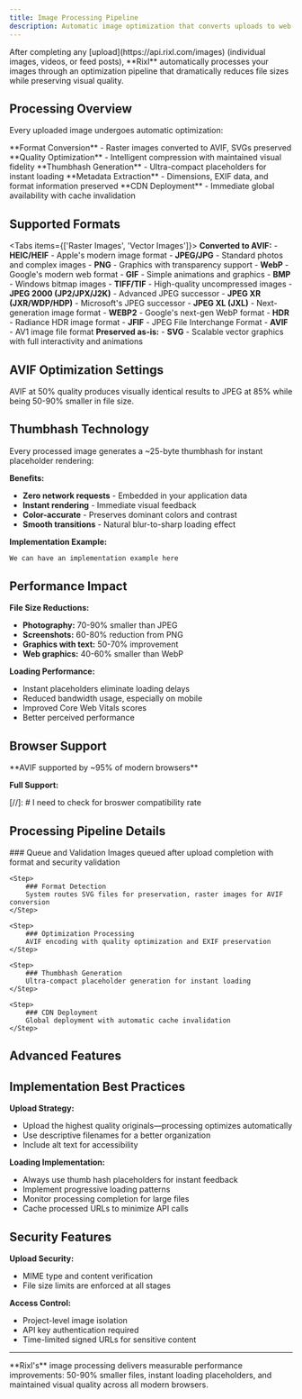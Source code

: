 ```yaml
---
title: Image Processing Pipeline
description: Automatic image optimization that converts uploads to web-optimized AVIF format with instant loading placeholders.
---
```



<Callout type="info">
    After completing any [upload](https://api.rixl.com/images) (individual images, videos, or feed posts), **Rixl** automatically processes your images
    through an optimization pipeline that dramatically reduces file sizes while preserving visual quality.
</Callout>

## Processing Overview

Every uploaded image undergoes automatic optimization:

<Steps>
    <Step>
        **Format Conversion** - Raster images converted to AVIF, SVGs preserved
    </Step>
    <Step>
        **Quality Optimization** - Intelligent compression with maintained visual fidelity
    </Step>
    <Step>
        **Thumbhash Generation** - Ultra-compact placeholders for instant loading
    </Step>
    <Step>
        **Metadata Extraction** - Dimensions, EXIF data, and format information preserved
    </Step>
    <Step>
        **CDN Deployment** - Immediate global availability with cache invalidation
    </Step>
</Steps>

## Supported Formats

<Tabs items={['Raster Images', 'Vector Images']}>
    <Tab value="Raster Images">
        **Converted to AVIF:**
        - **HEIC/HEIF** - Apple's modern image format
        - **JPEG/JPG** - Standard photos and complex images
        - **PNG** - Graphics with transparency support
        - **WebP** - Google's modern web format
        - **GIF** - Simple animations and graphics
        - **BMP** - Windows bitmap images
        - **TIFF/TIF** - High-quality uncompressed images
        - **JPEG 2000 (JP2/JPX/J2K)** - Advanced JPEG successor
        - **JPEG XR (JXR/WDP/HDP)** - Microsoft's JPEG successor
        - **JPEG XL (JXL)** - Next-generation image format
        - **WEBP2** - Google's next-gen WebP format
        - **HDR** - Radiance HDR image format
        - **JFIF** - JPEG File Interchange Format
        - **AVIF** - AV1 image file format
    </Tab>
    <Tab value="Vector Images">
        **Preserved as-is:**
        - **SVG** - Scalable vector graphics with full interactivity and animations
    </Tab>
</Tabs>
## AVIF Optimization Settings

<Cards>
    <Card
        title="Quality: 50%"
        description="Optimal balance between file size and visual quality"
    />
    <Card
        title="8-bit Color Depth"
        description="Universal browser compatibility"
    />
    <Card
        title="Encoding Effort: 4"
        description="Balanced processing speed and compression"
    />
    <Card
        title="EXIF Preserved"
        description="Camera metadata and color profiles maintained"
    />
    <Card
        title="Auto-Rotation"
        description="Correct orientation based on EXIF data"
    />
</Cards>

<Callout type="tip">
    AVIF at 50% quality produces visually identical results to JPEG at 85% while being 50-90% smaller in file size.
</Callout>

## Thumbhash Technology

Every processed image generates a ~25-byte thumbhash for instant placeholder rendering:

**Benefits:**
- **Zero network requests** - Embedded in your application data
- **Instant rendering** - Immediate visual feedback
- **Color-accurate** - Preserves dominant colors and contrast
- **Smooth transitions** - Natural blur-to-sharp loading effect

**Implementation Example:**

```md
We can have an implementation example here
```

## Performance Impact

**File Size Reductions:**
- **Photography:** 70-90% smaller than JPEG
- **Screenshots:** 60-80% reduction from PNG
- **Graphics with text:** 50-70% improvement
- **Web graphics:** 40-60% smaller than WebP

**Loading Performance:**
- Instant placeholders eliminate loading delays
- Reduced bandwidth usage, especially on mobile
- Improved Core Web Vitals scores
- Better perceived performance

## Browser Support

<Callout type="info">
    **AVIF supported by ~95% of modern browsers**
</Callout>

**Full Support:**

[//]: # I need to check for broswer compatibility rate


## Processing Pipeline Details

<Steps>
    <Step>
        ### Queue and Validation
        Images queued after upload completion with format and security validation
    </Step>

    <Step>
        ### Format Detection
        System routes SVG files for preservation, raster images for AVIF conversion
    </Step>

    <Step>
        ### Optimization Processing
        AVIF encoding with quality optimization and EXIF preservation
    </Step>

    <Step>
        ### Thumbhash Generation
        Ultra-compact placeholder generation for instant loading
    </Step>

    <Step>
        ### CDN Deployment
        Global deployment with automatic cache invalidation
    </Step>
</Steps>

## Advanced Features

<Cards>
    <Card
        title="Intelligent Auto-Orientation"
        description="Automatic correction based on EXIF orientation data"
    />
    <Card
        title="Metadata Intelligence"
        description="Camera settings, GPS data, and color profiles preserved"
    />
    <Card
        title="Smart CDN Management"
        description="Automatic cache invalidation for immediate availability"
    />
    <Card
        title="Content Security"
        description="Automated scanning for policy compliance"
    />
</Cards>

## Implementation Best Practices

**Upload Strategy:**
- Upload the highest quality originals—processing optimizes automatically
- Use descriptive filenames for a better organization
- Include alt text for accessibility

**Loading Implementation:**
- Always use thumb hash placeholders for instant feedback
- Implement progressive loading patterns
- Monitor processing completion for large files
- Cache processed URLs to minimize API calls

## Security Features

**Upload Security:**
- MIME type and content verification
- File size limits are enforced at all stages

**Access Control:**
- Project-level image isolation
- API key authentication required
- Time-limited signed URLs for sensitive content

---

<Callout type="success">
    **Rixl's** image processing delivers measurable performance improvements: 50-90% smaller files,
    instant loading placeholders, and maintained visual quality across all modern browsers.
</Callout>
